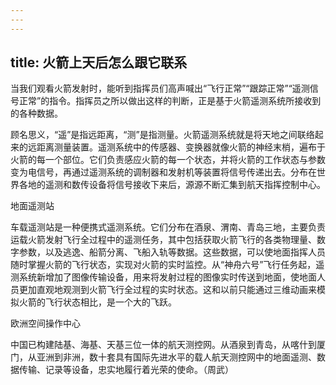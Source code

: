 ```yaml
---
---
---
```

title: 火箭上天后怎么跟它联系
---




当我们观看火箭发射时，能听到指挥员们高声喊出“飞行正常”“跟踪正常”“遥测信号正常”的指令。指挥员之所以做出这样的判断，正是基于火箭遥测系统所接收到的各种数据。

顾名思义，“遥”是指远距离，“测”是指测量。火箭遥测系统就是将天地之间联络起来的远距离测量装置。遥测系统中的传感器、变换器就像火箭的神经末梢，遍布于火箭的每一个部位。它们负责感应火箭的每一个状态，并将火箭的工作状态与参数变为电信号，再通过遥测系统的调制器和发射机等装置将信号传递出去。分布在世界各地的遥测和数传设备将信号接收下来后，源源不断汇集到航天指挥控制中心。

地面遥测站



车载遥测站是一种便携式遥测系统。它们分布在酒泉、渭南、青岛三地，主要负责运载火箭发射飞行全过程中的遥测任务，其中包括获取火箭飞行的各类物理量、数字参数，以及逃逸、船箭分离、飞船入轨等数据。这些数据，可以使地面指挥人员随时掌握火箭的飞行状态，实现对火箭的实时监控。从“神舟六号”飞行任务起，遥测系统新增加了图像传输设备，用来将发射过程的图像实时传送到地面，使地面人员更加直观地观测到火箭飞行全过程的实时状态。这和以前只能通过三维动画来模拟火箭的飞行状态相比，是一个大的飞跃。

欧洲空间操作中心



中国已构建陆基、海基、天基三位一体的航天测控网。从酒泉到青岛，从喀什到厦门，从亚洲到非洲，数十套具有国际先进水平的载人航天测控网中的地面遥测、数据传输、记录等设备，忠实地履行着光荣的使命。（周武）